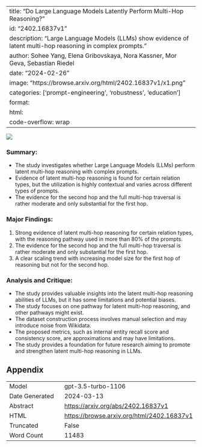 
---
title: "Do Large Language Models Latently Perform Multi-Hop Reasoning?"
id: "2402.16837v1"
description: "Large Language Models (LLMs) show evidence of latent multi-hop reasoning in complex prompts."
author: Sohee Yang, Elena Gribovskaya, Nora Kassner, Mor Geva, Sebastian Riedel
date: "2024-02-26"
image: "https://browse.arxiv.org/html/2402.16837v1/x1.png"
categories: ['prompt-engineering', 'robustness', 'education']
format:
  html:
    code-overflow: wrap
---

![](https://browse.arxiv.org/html/2402.16837v1/x1.png)

### **Summary:**
- The study investigates whether Large Language Models (LLMs) perform latent multi-hop reasoning with complex prompts.
- Evidence of latent multi-hop reasoning is found for certain relation types, but the utilization is highly contextual and varies across different types of prompts.
- The evidence for the second hop and the full multi-hop traversal is rather moderate and only substantial for the first hop.

### Major Findings:
1. Strong evidence of latent multi-hop reasoning for certain relation types, with the reasoning pathway used in more than 80% of the prompts.
2. The evidence for the second hop and the full multi-hop traversal is rather moderate and only substantial for the first hop.
3. A clear scaling trend with increasing model size for the first hop of reasoning but not for the second hop.

### Analysis and Critique:
- The study provides valuable insights into the latent multi-hop reasoning abilities of LLMs, but it has some limitations and potential biases.
- The study focuses on one pathway for latent multi-hop reasoning, and other pathways might exist.
- The dataset construction process involves manual selection and may introduce noise from Wikidata.
- The proposed metrics, such as internal entity recall score and consistency score, are approximations and may have limitations.
- The study provides a foundation for future research aiming to promote and strengthen latent multi-hop reasoning in LLMs.

## Appendix

|          |          |
|----------|----------|
| Model     | gpt-3.5-turbo-1106       |
| Date Generated     | 2024-03-13       |
| Abstract | [https://arxiv.org/abs/2402.16837v1](https://arxiv.org/abs/2402.16837v1)        |
| HTML     | [https://browse.arxiv.org/html/2402.16837v1](https://browse.arxiv.org/html/2402.16837v1)       |
| Truncated       | False       |
| Word Count       | 11483       |